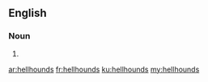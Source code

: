 ==English==

===Noun===
{{head|en|noun plural form}}

# {{plural of|hellhound|lang=en}}

[[ar:hellhounds]]
[[fr:hellhounds]]
[[ku:hellhounds]]
[[my:hellhounds]]